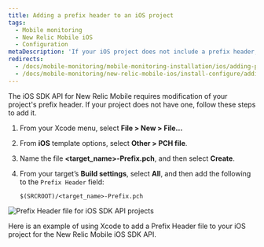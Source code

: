 ```yaml
---
title: Adding a prefix header to an iOS project
tags:
  - Mobile monitoring
  - New Relic Mobile iOS
  - Configuration
metaDescription: 'If your iOS project does not include a prefix header, follow these steps to add one for New Relic Mobile''s iOS SDK API.'
redirects:
  - /docs/mobile-monitoring/mobile-monitoring-installation/ios/adding-prefix-header-ios-project
  - /docs/mobile-monitoring/new-relic-mobile-ios/install-configure/adding-prefix-header-ios-project
---
```


The iOS SDK API for New Relic Mobile requires modification of your project's prefix header. If your project does not have one, follow these steps to add it.

1. From your Xcode menu, select **File > New > File...**
2. From **iOS** template options, select **Other > PCH file**.
3. Name the file **&lt;target_name>-Prefix.pch**, and then select **Create**.
4. From your target’s **Build settings**, select **All**, and then add the following to the `Prefix Header` field:

   ```
   $(SRCROOT)/<target_name>-Prefix.pch
   ```

![Prefix Header file for iOS SDK API projects](./images/screen-ios-sdk-api-prefix-header.png "Prefix Header file for iOS SDK API projects")

<figcaption>
  Here is an example of using Xcode to add a Prefix Header file to your iOS project for the New Relic Mobile iOS SDK API.
</figcaption>
